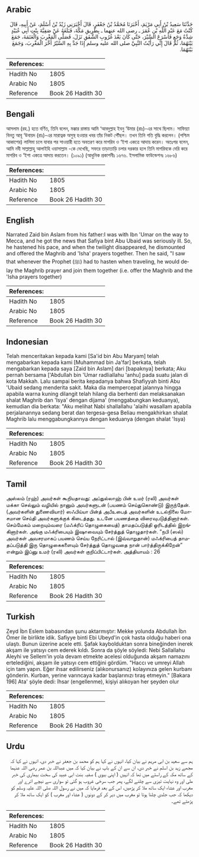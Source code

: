## Arabic


<div dir="rtl" lang="ar" style={{fontSize:'larger',backgroundColor:'#f8f9fa',padding:20}}>
حَدَّثَنَا سَعِيدُ بْنُ أَبِي مَرْيَمَ، أَخْبَرَنَا مُحَمَّدُ بْنُ جَعْفَرٍ، قَالَ أَخْبَرَنِي زَيْدُ بْنُ أَسْلَمَ، عَنْ أَبِيهِ، قَالَ كُنْتُ مَعَ عَبْدِ اللَّهِ بْنِ عُمَرَ ـ رضى الله عنهما ـ بِطَرِيقِ مَكَّةَ، فَبَلَغَهُ عَنْ صَفِيَّةَ بِنْتِ أَبِي عُبَيْدٍ شِدَّةُ وَجَعٍ فَأَسْرَعَ السَّيْرَ، حَتَّى كَانَ بَعْدَ غُرُوبِ الشَّفَقِ نَزَلَ، فَصَلَّى الْمَغْرِبَ وَالْعَتَمَةَ، جَمَعَ بَيْنَهُمَا، ثُمَّ قَالَ إِنِّي رَأَيْتُ النَّبِيَّ صلى الله عليه وسلم إِذَا جَدَّ بِهِ السَّيْرُ أَخَّرَ الْمَغْرِبَ، وَجَمَعَ بَيْنَهُمَا‏.‏
</div>
<div style={{backgroundColor:'#f8f9fa',padding:20, marginBottom: 10}}><table> <thead> <tr> <th>References:</th> <th></th> </tr> </thead> <tbody><tr><td>Hadith No</td><td>1805</td></tr><tr><td>Arabic No</td><td>1805</td></tr><tr><td>Reference</td><td>Book 26 Hadith 30</td></tr></tbody></table></div>

## Bengali


<div dir="ltr" lang="bn" style={{fontSize:'larger',backgroundColor:'#f8f9fa',padding:20}}>
আসলাম (রহ.) হতে বর্ণিত, তিনি বলেন, মক্কার রাস্তায় আমি ‘আবদুল্লাহ ইবনু ‘উমার (রাঃ)-এর সাথে ছিলাম। সাফিয়্যা বিনতু আবূ ‘উবায়দ (রাঃ)-এর মারাত্নক অসুস্থ হওয়ার খবর তাঁর নিকট পৌঁছল। তখন তিনি গতি বৃদ্ধি করলেন। (পশ্চিম আকাশের) লালিমা চলে যাবার পর সাওয়ারী হতে অবতরণ করে মাগরিব ও ‘ইশা একত্রে আদায় করেন। অতঃপর বলেন, আমি নবী সাল্লাল্লাহু আলাইহি ওয়াসাল্লাম -কে দেখেছি, সফরে তাড়াতাড়ি চলার দরকার হলে তিনি মাগরিবকে দেরি করে মাগরিব ও ‘ইশা একত্রে আদায় করতেন। (১০৯১) (আধুনিক প্রকাশনীঃ ১৬৭৬. ইসলামিক ফাউন্ডেশনঃ ১৬৮৬)
</div>
<div style={{backgroundColor:'#f8f9fa',padding:20, marginBottom: 10}}><table> <thead> <tr> <th>References:</th> <th></th> </tr> </thead> <tbody><tr><td>Hadith No</td><td>1805</td></tr><tr><td>Arabic No</td><td>1805</td></tr><tr><td>Reference</td><td>Book 26 Hadith 30</td></tr></tbody></table></div>

## English


<div dir="ltr" lang="en" style={{fontSize:'larger',backgroundColor:'#f8f9fa',padding:20}}>
Narrated Zaid bin Aslam from his father:I was with Ibn 'Umar on the way to Mecca, and he got the news that Safiya bint Abu Ubaid was seriously ill. So, he hastened his pace, and when the twilight disappeared, he dismounted and offered the Maghrib and 'Isha' prayers together. Then he said, "I saw that whenever the Prophet (ﷺ) had to hasten when traveling, he would delay the Maghrib prayer and join them together (i.e. offer the Maghrib and the 'Isha prayers together)
</div>
<div style={{backgroundColor:'#f8f9fa',padding:20, marginBottom: 10}}><table> <thead> <tr> <th>References:</th> <th></th> </tr> </thead> <tbody><tr><td>Hadith No</td><td>1805</td></tr><tr><td>Arabic No</td><td>1805</td></tr><tr><td>Reference</td><td>Book 26 Hadith 30</td></tr></tbody></table></div>

## Indonesian


<div dir="ltr" lang="id" style={{fontSize:'larger',backgroundColor:'#f8f9fa',padding:20}}>
Telah menceritakan kepada kami [Sa'id bin Abu Maryam] telah mengabarkan kepada kami [Muhammad bin Ja'far] berkata, telah mengabarkan kepada saya [Zaid bin Aslam] dari [bapaknya] berkata; Aku pernah bersama ['Abdullah bin 'Umar radliallahu 'anhu] pada suatu jalan di kota Makkah. Lalu sampai berita kepadanya bahwa Shafiyyah binti Abu 'Ubaid sedang menderita sakit. Maka dia mempercepat jalannya hingga apabila warna kuning dilangit telah hilang dia berhenti dan melaksanakan shalat Maghrib dan 'Isya' dengan dijama' (menggabungkan keduanya), kemudian dia berkata: "Aku melihat Nabi shallallahu 'alaihi wasallam apabila perjalanannya sedang berat dan tergesa-gesa Beliau mengakhirkan shalat Maghrib lalu menggabungkannya dengan keduanya (dengan shalat 'Isya)
</div>
<div style={{backgroundColor:'#f8f9fa',padding:20, marginBottom: 10}}><table> <thead> <tr> <th>References:</th> <th></th> </tr> </thead> <tbody><tr><td>Hadith No</td><td>1805</td></tr><tr><td>Arabic No</td><td>1805</td></tr><tr><td>Reference</td><td>Book 26 Hadith 30</td></tr></tbody></table></div>

## Tamil


<div dir="ltr" lang="ta" style={{fontSize:'larger',backgroundColor:'#f8f9fa',padding:20}}>
அஸ்லம் (ரஹ்) அவர்கள் கூறியதாவது: அப்துல்லாஹ் பின் உமர் (ரலி) அவர்கள் மக்கா செல்லும் வழியில் நானும் அவர்களுடன் (பயணம் செய்துகொண்டு) இருந்தேன். (அவர்களின் துணைவியார்) ஸஃபிய்யா பின்த் அபீஉபைத் அவர்களின் உடல்நிலை மோசமான செய்தி அவர்களுக்குக் கிடைத்தது. உடனே பயணத்தை விரைவுபடுத்தினார்கள். செம்மேகம் மறையும்வரை (மஃக்ரிப் தொழுகையைத்) தாமதப்படுத்தி ஓரிடத்தில் இறங்கினார்கள். அங்கு மஃக்ரிபையும் இஷாவையும் சேர்த்துத் தொழுதார்கள். “நபி (ஸல்) அவர்கள் அவசரமாகப் பயணம் செய்ய நேரிட்டால் (இவ்வாறுதான்) மஃக்ரிபைத் தாமதப்படுத்தி இரு தொழுகைகளையும் சேர்த்துத் தொழுவதை நான் பார்த்திருக்கிறேன்” என்றும் இப்னு உமர் (ரலி) அவர்கள் குறிப்பிட்டார்கள். அத்தியாயம் : 26
</div>
<div style={{backgroundColor:'#f8f9fa',padding:20, marginBottom: 10}}><table> <thead> <tr> <th>References:</th> <th></th> </tr> </thead> <tbody><tr><td>Hadith No</td><td>1805</td></tr><tr><td>Arabic No</td><td>1805</td></tr><tr><td>Reference</td><td>Book 26 Hadith 30</td></tr></tbody></table></div>

## Turkish


<div dir="ltr" lang="tr" style={{fontSize:'larger',backgroundColor:'#f8f9fa',padding:20}}>
Zeyd İbn Eslem babasından şunu aktarmıştır: Mekke yolunda Abdullah İbn Ömer ile birlikte idik. Safiyye binti Ebi Ubeyd'in çok hasta olduğu haberi ona ulaştı. Bunun üzerine acele etti. Şafak kaybolduktan sonra bineğinden inerek akşam ile yatsıyı cem ederek kıldı. Sonra da şöyle söyledi: Nebi Sallallahu Aleyhi ve Sellem'in yola devam etmekte acelesi olduğunda akşam namazını ertelediğini, akşam ile yatsıyı cem ettiğini gördüm. "Haccı ve umreyi Allah için tam yapın. Eğer ihsar edilirseniz (alıkonursanız) kolayınıza gelen kurbanı gönderin. Kurban, yerine varıncaya kadar başlarınızı tıraş etmeyin." [Bakara 196] Ata' şöyle dedi: îhsar (engellenme), kişiyi alıkoyan her şeyden olur
</div>
<div style={{backgroundColor:'#f8f9fa',padding:20, marginBottom: 10}}><table> <thead> <tr> <th>References:</th> <th></th> </tr> </thead> <tbody><tr><td>Hadith No</td><td>1805</td></tr><tr><td>Arabic No</td><td>1805</td></tr><tr><td>Reference</td><td>Book 26 Hadith 30</td></tr></tbody></table></div>

## Urdu


<div dir="rtl" lang="ur" style={{fontSize:'larger',backgroundColor:'#f8f9fa',padding:20}}>
ہم سے سعید بن ابی مریم نے بیان کیا، انہوں نے کہا ہم کو محمد بن جعفر نے خبر دی، انہوں نے کہا کہ مجھے زید بن اسلم نے خبر دی، ان سے ان کے باپ نے بیان کیا کہ میں عبداللہ بن عمر رضی اللہ عنہما کے ساتھ مکہ کے راستے میں تھا کہ انہیں ( اپنی بیوی ) صفیہ بنت ابی عبید کی سخت بیماری کی خبر ملی اور وہ نہایت تیزی سے چلنے لگے، پھر جب سرخی غروب ہو گئی تو سواری سے نیچے اترے اور مغرب اور عشاء ایک ساتھ ملا کر پڑھیں، اس کے بعد فرمایا کہ میں نے رسول اللہ صلی اللہ علیہ وسلم کو دیکھا کہ جب جلدی چلنا ہوتا تو مغرب میں دیر کر کے دونوں ( عشاء اور مغرب ) کو ایک ساتھ ملا کر پڑھتے تھے۔
</div>
<div style={{backgroundColor:'#f8f9fa',padding:20, marginBottom: 10}}><table> <thead> <tr> <th>References:</th> <th></th> </tr> </thead> <tbody><tr><td>Hadith No</td><td>1805</td></tr><tr><td>Arabic No</td><td>1805</td></tr><tr><td>Reference</td><td>Book 26 Hadith 30</td></tr></tbody></table></div>